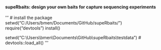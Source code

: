 #### supeRbaits: design your own baits for capture sequencing experiments

'''
# install the package
setwd("C:/Users/bmen/Documents/GitHub/supeRbaits/")
require("devtools")
install()

setwd("C:\\Users\\bmen\\Documents\\GitHub\\supeRbaits\\testdata")
# devtools::load_all()
'''
